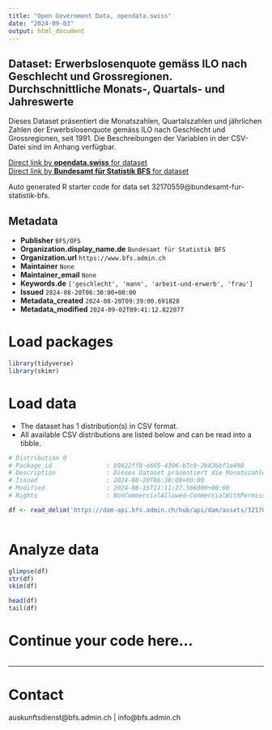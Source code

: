 ```yaml
---
title: "Open Government Data, opendata.swiss"
date: "2024-09-03"
output: html_document
---
```


## Dataset: Erwerbslosenquote gemäss ILO nach Geschlecht und Grossregionen. Durchschnittliche Monats-, Quartals- und Jahreswerte

Dieses Dataset präsentiert die Monatszahlen, Quartalszahlen und jährlichen Zahlen der Erwerbslosenquote gemäss ILO nach Geschlecht und Grossregionen, seit 1991. Die Beschreibungen der Variablen in der CSV-Datei sind im Anhang verfügbar.

[Direct link by **opendata.swiss** for dataset](https://opendata.swiss/de/dataset/erwerbslosenquote-gemass-ilo-nach-geschlecht-und-grossregionen-durchschnittliche-monats-quartal13)<br>
[Direct link by **Bundesamt für Statistik BFS** for dataset](https://www.bfs.admin.ch/asset/de/ts-x-03.03.01.04)

Auto generated R starter code for data set 32170559@bundesamt-fur-statistik-bfs.

## Metadata

- **Publisher** `BFS/OFS`
- **Organization.display_name.de** `Bundesamt für Statistik BFS`
- **Organization.url** `https://www.bfs.admin.ch`
- **Maintainer** `None`
- **Maintainer_email** `None`
- **Keywords.de** `['geschlecht', 'mann', 'arbeit-und-erwerb', 'frau']`
- **Issued** `2024-08-20T06:30:00+00:00`
- **Metadata_created** `2024-08-20T09:39:00.691828`
- **Metadata_modified** `2024-09-02T09:41:12.822077`


# Load packages

```r

library(tidyverse)
library(skimr)

```

# Load data

-   The dataset has 1 distribution(s) in CSV format.
-   All available CSV distributions are listed below and can be read into a tibble.

```r

# Distribution 0
# Package_id               : b9822ff8-e605-4396-b7c9-2b43bbf1e498
# Description              : Dieses Dataset präsentiert die Monatszahlen, Quartalszahlen und jährlichen Zahlen der Erwerbslosenquote gemäss ILO nach Geschlecht und Grossregionen, seit 1991. Die Beschreibungen der Variablen in der CSV-Datei sind im Anhang verfügbar.
# Issued                   : 2024-08-20T06:30:00+00:00
# Modified                 : 2024-08-15T11:11:27.566000+00:00
# Rights                   : NonCommercialAllowed-CommercialWithPermission-ReferenceRequired

df <- read_delim('https://dam-api.bfs.admin.ch/hub/api/dam/assets/32170567/master')



```

# Analyze data

```r

glimpse(df)
str(df)
skim(df)

head(df)
tail(df)

```

# Continue your code here...

```r

```

------------------------------------------------------------------------

# Contact

auskunftsdienst@bfs.admin.ch | info@bfs.admin.ch
